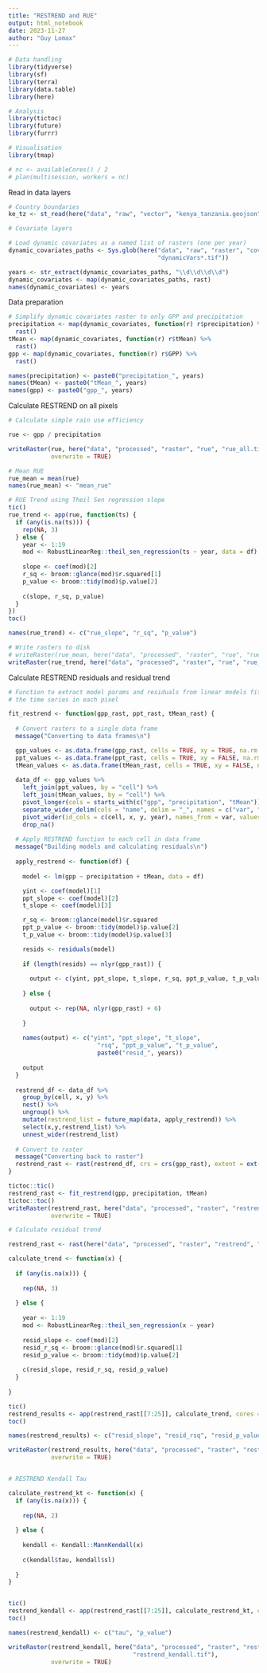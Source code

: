 ```yaml
---
title: "RESTREND and RUE"
output: html_notebook
date: 2023-11-27
author: "Guy Lomax"
---
```


```r

# Data handling
library(tidyverse)
library(sf)
library(terra)
library(data.table)
library(here)

# Analysis
library(tictoc)
library(future)
library(furrr)

# Visualisation
library(tmap)

# nc <- availableCores() / 2
# plan(multisession, workers = nc)


```


Read in data layers

```r

# Country boundaries
ke_tz <- st_read(here("data", "raw", "vector", "kenya_tanzania.geojson"))

# Covariate layers

# Load dynamic covariates as a named list of rasters (one per year)
dynamic_covariates_paths <- Sys.glob(here("data", "raw", "raster", "covariateMaps",
                                          "dynamicVars*.tif"))

years <- str_extract(dynamic_covariates_paths, "\\d\\d\\d\\d")
dynamic_covariates <- map(dynamic_covariates_paths, rast)
names(dynamic_covariates) <- years


```


Data preparation

```r

# Simplify dynamic covariates raster to only GPP and precipitation
precipitation <- map(dynamic_covariates, function(r) r$precipitation) %>%
  rast()
tMean <- map(dynamic_covariates, function(r) r$tMean) %>%
  rast()
gpp <- map(dynamic_covariates, function(r) r$GPP) %>%
  rast()

names(precipitation) <- paste0("precipitation_", years)
names(tMean) <- paste0("tMean_", years)
names(gpp) <- paste0("gpp_", years)

```



Calculate RESTREND on all pixels

```r

# Calculate simple rain use efficiency

rue <- gpp / precipitation

writeRaster(rue, here("data", "processed", "raster", "rue", "rue_all.tif"),
            overwrite = TRUE)

# Mean RUE
rue_mean = mean(rue)
names(rue_mean) <- "mean_rue"

# RUE Trend using Theil Sen regression slope
tic()
rue_trend <- app(rue, function(ts) {
  if (any(is.na(ts))) {
    rep(NA, 3)
  } else {
    year <- 1:19
    mod <- RobustLinearReg::theil_sen_regression(ts ~ year, data = df)
    
    slope <- coef(mod)[2]
    r_sq <- broom::glance(mod)$r.squared[1]
    p_value <- broom::tidy(mod)$p.value[2]
    
    c(slope, r_sq, p_value)
  }
})
toc()

names(rue_trend) <- c("rue_slope", "r_sq", "p_value")

# Write rasters to disk
# writeRaster(rue_mean, here("data", "processed", "raster", "rue", "rue_mean.tif"), overwrite = TRUE)
writeRaster(rue_trend, here("data", "processed", "raster", "rue", "rue_trend.tif"), overwrite = TRUE)

```

Calculate RESTREND residuals and residual trend

``` r

# Function to extract model params and residuals from linear models fitted to
# the time series in each pixel

fit_restrend <- function(gpp_rast, ppt_rast, tMean_rast) {
  
  # Convert rasters to a single data frame
  message("Converting to data frames\n")

  gpp_values <- as.data.frame(gpp_rast, cells = TRUE, xy = TRUE, na.rm = T)
  ppt_values <- as.data.frame(ppt_rast, cells = TRUE, xy = FALSE, na.rm = T)
  tMean_values <- as.data.frame(tMean_rast, cells = TRUE, xy = FALSE, na.rm = T)
  
  data_df <- gpp_values %>%
    left_join(ppt_values, by = "cell") %>%
    left_join(tMean_values, by = "cell") %>%
    pivot_longer(cols = starts_with(c("gpp", "precipitation", "tMean"))) %>%
    separate_wider_delim(cols = "name", delim = "_", names = c("var", "year")) %>%
    pivot_wider(id_cols = c(cell, x, y, year), names_from = var, values_from = value) %>%
    drop_na()
  
  # Apply RESTREND function to each cell in data frame
  message("Building models and calculating residuals\n")
  
  apply_restrend <- function(df) {
    
    model <- lm(gpp ~ precipitation + tMean, data = df)

    yint <- coef(model)[1]
    ppt_slope <- coef(model)[2]
    t_slope <- coef(model)[3]

    r_sq <- broom::glance(model)$r.squared
    ppt_p_value <- broom::tidy(model)$p.value[2]
    t_p_value <- broom::tidy(model)$p.value[3]

    resids <- residuals(model)
    
    if (length(resids) == nlyr(gpp_rast)) {
      
      output <- c(yint, ppt_slope, t_slope, r_sq, ppt_p_value, t_p_value, resids)
      
    } else {
      
      output <- rep(NA, nlyr(gpp_rast) + 6)
      
    }
    
    names(output) <- c("yint", "ppt_slope", "t_slope",
                         "rsq", "ppt_p_value", "t_p_value", 
                         paste0("resid_", years))
    
    output
  }
  
  restrend_df <- data_df %>%
    group_by(cell, x, y) %>%
    nest() %>%
    ungroup() %>%
    mutate(restrend_list = future_map(data, apply_restrend)) %>%
    select(x,y,restrend_list) %>%
    unnest_wider(restrend_list)
  
  # Convert to raster
  message("Converting back to raster")
  restrend_rast <- rast(restrend_df, crs = crs(gpp_rast), extent = ext(gpp_rast))
}

tictoc::tic()
restrend_rast <- fit_restrend(gpp, precipitation, tMean)
tictoc::toc()
writeRaster(restrend_rast, here("data", "processed", "raster", "restrend", "restrend_resids.tif"),
            overwrite = TRUE)

# Calculate residual trend

restrend_rast <- rast(here("data", "processed", "raster", "restrend", "restrend_resids.tif"))

calculate_trend <- function(x) {
  
  if (any(is.na(x))) {
    
    rep(NA, 3)
  
  } else {
    
    year <- 1:19
    mod <- RobustLinearReg::theil_sen_regression(x ~ year)
    
    resid_slope <- coef(mod)[2]
    resid_r_sq <- broom::glance(mod)$r.squared[1]
    resid_p_value <- broom::tidy(mod)$p.value[2]
    
    c(resid_slope, resid_r_sq, resid_p_value)
  }
  
}

tic()
restrend_results <- app(restrend_rast[[7:25]], calculate_trend, cores = 16)
toc()

names(restrend_results) <- c("resid_slope", "resid_rsq", "resid_p_value")

writeRaster(restrend_results, here("data", "processed", "raster", "restrend_results.tif"),
            overwrite = TRUE)


# RESTREND Kendall Tau

calculate_restrend_kt <- function(x) {
  if (any(is.na(x))) {
    
    rep(NA, 2)
    
  } else {
    
    kendall <- Kendall::MannKendall(x)
    
    c(kendall$tau, kendall$sl)
    
  }
}


tic()
restrend_kendall <- app(restrend_rast[[7:25]], calculate_restrend_kt, cores = 16)
toc()

names(restrend_kendall) <- c("tau", "p_value")

writeRaster(restrend_kendall, here("data", "processed", "raster", "restrend",
                                   "restrend_kendall.tif"),
            overwrite = TRUE)




```

